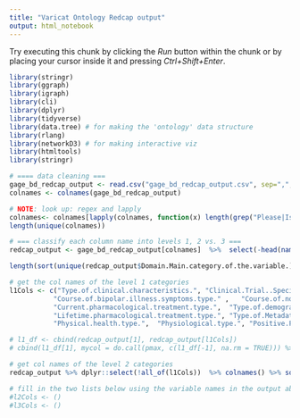 ```yaml
---
title: "Varicat Ontology Redcap output"
output: html_notebook
---
```


Try executing this chunk by clicking the *Run* button within the chunk or by placing your cursor inside it and pressing *Ctrl+Shift+Enter*. 

```r
library(stringr)  
library(ggraph) 
library(igraph)
library(cli)
library(dplyr)
library(tidyverse) 
library(data.tree) # for making the 'ontology' data structure
library(rlang)
library(networkD3) # for making interactive viz
library(htmltools)
library(stringr) 

# ==== data cleaning === 
gage_bd_redcap_output <- read.csv("gage_bd_redcap_output.csv", sep=",", header=TRUE)
colnames <- colnames(gage_bd_redcap_output)

# NOTE: look up: regex and lapply
colnames<- colnames[lapply(colnames, function(x) length(grep("Please|Is.this|What|Was.|Do.we|How.many.|Variables.this|General.notes|Complete" ,x,value=FALSE))) == 0] # remove sublevels that are too
length(unique(colnames))

# === classify each column name into levels 1, 2 vs. 3 === 
redcap_output <- gage_bd_redcap_output[colnames]  %>%  select(-head(names(.), 2)) %>% mutate_all(., list(~na_if(.,""))) %>% distinct() 

length(sort(unique(redcap_output$Domain.Main.category.of.the.variable.))) # there are a total of 20 level1 categories

# get the col names of the level 1 categories 
l1Cols <- c("Type.of.clinical.characteristics.", "Clinical.Trial..Specific..type.", "Cognitive.type.", "Course.of.bipolar.illness.episodes.type.", 
           "Course.of.bipolar.illness.symptoms.type." ,   "Course.of.non.bipolar.psychiatric.illness.type.",  "Course.of.treatment.type." , "Current.illness.severity.type.", 
           "Current.pharmacological.treatment.type.",  "Type.of.demographics." ,   "Ecological.Momentary.Assessment.type.",  "Family.history.type.",
           "Lifetime.pharmacological.treatment.type.", "Type.of.Metadata.", "Miscellaneous.type." , "Other.non.pharmacological.treatment.type.", 
           "Physical.health.type.",  "Physiological.type.", "Positive.Psychological.Factors.type.", "Trauma.Stress..type." ) 

# l1_df <- cbind(redcap_output[1], redcap_output[l1Cols]) 
# cbind(l1_df[1], mycol = do.call(pmax, c(l1_df[-1], na.rm = TRUE))) %>% distinct() # collapse all level2 vars into one column and remove duplicate rows
```

```r
# get col names of the level 2 categories
redcap_output %>% dplyr::select(!all_of(l1Cols))  %>% colnames() %>% sort()  # output level2 and level3 categories names

# fill in the two lists below using the variable names in the output above, based on the levels from varicat_ontology.csv
#l2Cols <- ()
#l3Cols <- ()
```
